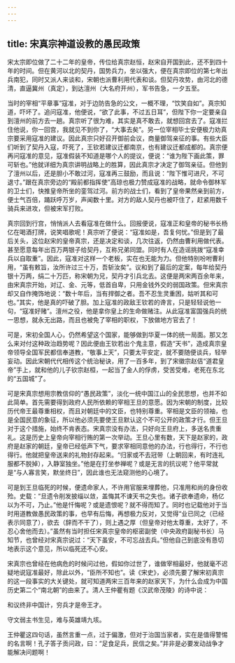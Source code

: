 ```yaml
---
---
---
```

title: 宋真宗神道设教的愚民政策
---




宋太宗即位做了二十二年的皇帝，传位给真宗赵恒，赵宋自开国到此，还不到四十年的时间。但在黄河以北的契丹，国势兵力，坐以强大，便在真宗即位的第七年出兵南犯，同时又派人来谈和，宋朝也派曹利用代表和谈。但契丹攻势，由河北的德清，直逼冀州（真定），到达澶州（大名府开州），军书告急，一夕五至。

当时的宰相“平章事”寇准，对于边防告急的公文，一概不理，“饮笑自如”。真宗知道，吓坏了。追问寇准，他便说，“欲了此事，不过五日耳”，但陛下你一定要亲自到澶州的前方去一趟。真宗听了很为难，其实是真不敢去，就想回宫去了。寇准拦住他说，你一回宫，我就见不到你了，“大事去矣”。另一位宰相毕士安便极力劝真宗要采用寇准的建议。因此真宗只好召开御前会议，商量御驾亲征的事。有些大臣们听到了契丹入寇，吓死了，王钦若建议迁都南京，也有建议迁都成都的。真宗便再问寇准的意见，寇准假装不知道是哪个人的提议，便说：“谁为陛下画此策，罪可斩也。”他就详细为真宗讲明战略上的胜算，因此真宗才决定了御驾亲征。但他到了澶州以后，还是胆小不敢过河，寇准再三鼓励，而且说：“陛下惟可进尺，不可退寸。”跟在真宗旁边的“殿前都指挥使”高琼也极力赞成寇准的战略，就命令御林军的卫士们，快推皇帝所坐的銮驾过河。前方的战士们，看到了皇帝果然亲到前方，便士气百倍，踊跃呼万岁，声闻数十里。对方的敌人契丹也被吓住了，赶紧用数千骑兵来进攻，但被宋军打败。

真宗回到行宫，悄悄派人去看寇准在做什么。回报便说，寇准正和皇帝的秘书长杨亿在喝酒打牌，说笑唱歌呢！真宗听了便说：“寇准如是，吾复何忧。”但是到了最后关头，这位赵宋的皇帝真宗，还是决定和谈，几次往返，仍然由曹利用做代表。甚至愿意每年出百万两银子给契丹，互称兄弟同盟。同时有人在造谣挑拨“寇准幸兵以自取重”。因此，寇准对这样一个老板，实在也无能为力。但他特别吩咐曹利用，“虽有敕旨，汝所许过三十万，吾斩汝矣”。议和到了最后的定案，每年给契丹银十万两，绢二十万匹，称宋朝为兄，契丹才引兵北去。这便是两宋两百余年来，由宋真宗开始，对辽、金、元等，低首自卑，只用金钱外交的弱国政策。但宋真宗却又自作掩饰地说：“数十年后，当有捍御之者。吾不忍生灵重困，姑听其和可也。”其实，他是真的吓破了胆。加上寇准的政敌王钦若的谗言，只是轻轻说他一句，“寇准好赌”。澶州之役，他是拿你皇上的生命做赌注。从此寇准富国强兵的统一思想，就永无出路，而且也被免了宰相的职权，下放做地方官去了！

可是，宋初全国人心，仍然希望这个国家，能够做到华夏一体的统一局面。那又怎么来对付这种政治趋势呢？因此便由王钦若出个鬼主意，假造“天书”，造成真宗皇帝领导全国军民都信奉道教，“敬事上天”，只要太平安定，就不要随便谈兵，轻举妄动。因此宋朝代代相传这个统治秘诀，用了一百多年，到了宋徽宗赵佶“道君皇帝”手上，就和他的儿子钦宗赵桓，一起当了金人的俘虏，受苦受难，老死在东北的“五国城”了。

可是宋真宗想用宗教信仰的“愚民政策”，淡化一统中国江山的全民思想，也并不如此简单。首先需要得到政府人民所依赖的宰相王旦的意愿。因为宋朝的制度，比较历代帝王最尊重相权，而且对朝廷中的文臣，也特别尊重。宰相是文臣的领袖，也是全国民意的象征，所以他必须先要使王旦默认这个不可公开的政策才行。但王旦对于这个措施，始终不肯表态。宋真宗没有办法，只好向王旦府上，多送名贵重礼。这是历史上皇帝向宰相行贿的第一次举动。王旦心里有数，天下是赵家的，政府是赵家的朝廷，皇帝已经低声下气，要求宰相同意他的办法，行也得行，不行也得行。他就把皇帝送来的礼物封存起来。“归家或不去冠带（上朝回来，有时连礼服都不脱掉），入静室独坐。”他是在打坐参禅呢？或是无言的抗议呢？他平常就是“与人寡言笑，默坐终日”，因此谁也无法窥测他的心境了。

可是到王旦临死的时候，便遗命家人，不许用官服来埋葬他，只准用和尚的身份收殓。史载：“旦遗令削发披缁以敛，盖悔其不谏天书之失也。诸子欲奉遗命，杨亿以为不可，乃止。”他是忏悔呢？或是遗恨呢？就不得而知了。同时也记载他对于当时用道教做愚民政策的事，也早有后悔，再想极力反对，又觉得“业已同之（已经表示同意了），欲去（辞而不干了），则上遇之厚（但皇帝对他太尊重，太好了，不忍心舍他而去）。”虽然有当时担任宋真宗皇帝的枢密副使（中央政府副秘书长）马知节，也曾经对宋真宗说过：“天下虽安，不可忘战去兵。”但他自己到底没有恳切地表示这个意见，所以临死还不心安。

宋真宗也曾经在他病危的时候问过他，假如你过世了，谁做宰相最好，他就毫不迟疑地说寇准最好，除此以外，“臣所不知也”。读《宋史》，必须先要了解宋初真宗的这一段事实的大关键处，就可知道两宋三百年来的赵家天下，为什么会成为中国历史第二个“南北朝”的由来了。清人王仲瞿有题《汉武帝茂陵》的诗中说：

和议终非中国计，穷兵才是帝王才。

守文弱主书生见，难与英雄靖九垓。

王仲瞿这四句话，虽然言重一点，过于偏激，但对于治国当家者，实在是值得警惕的名言啊！孔子答子贡问政，曰：“足食足兵，民信之矣。”并非是必要发动战争才能解决问题啊！